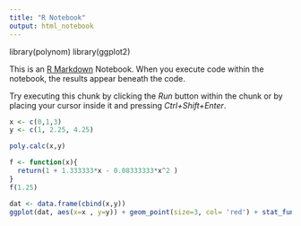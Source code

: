 ```yaml
---
title: "R Notebook"
output: html_notebook
---
```

library(polynom)
library(ggplot2)

This is an [R Markdown](http://rmarkdown.rstudio.com) Notebook. When you execute code within the notebook, the results appear beneath the code. 

Try executing this chunk by clicking the *Run* button within the chunk or by placing your cursor inside it and pressing *Ctrl+Shift+Enter*. 

```r
x <- c(0,1,3)
y <- c(1, 2.25, 4.25)
```

```r
poly.calc(x,y)
```

```r
f <- function(x){
  return(1 + 1.333333*x - 0.08333333*x^2 )
}
f(1.25)
```

```r
dat <- data.frame(cbind(x,y))
ggplot(dat, aes(x=x , y=y)) + geom_point(size=3, col= 'red') + stat_function(fun = f, size = 1.5, alpha= 0.4)
```

